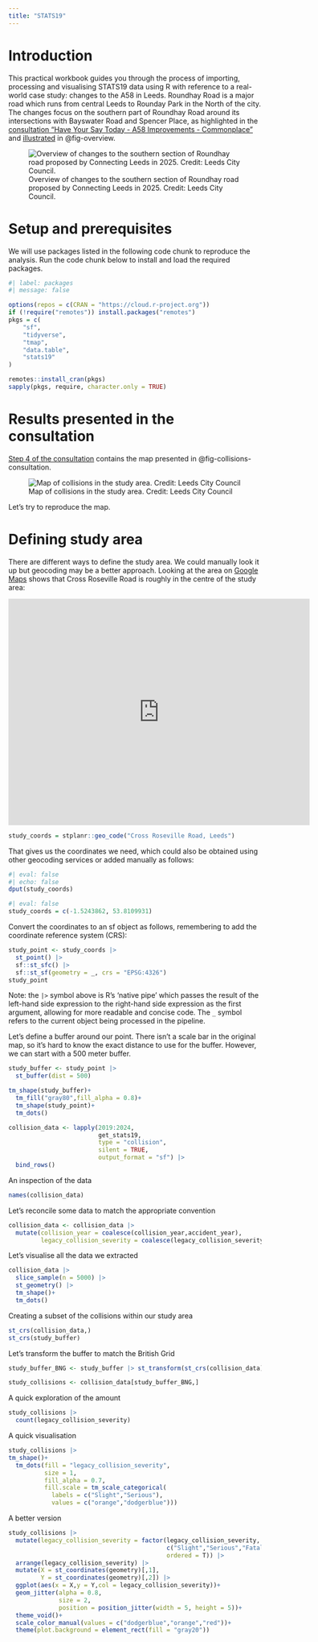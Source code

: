 ```yaml
---
title: "STATS19"
---
```


<!-- https://a58improvements.commonplace.is/ -->

# Introduction

This practical workbook guides you through the process of importing, processing and visualising STATS19 data using R with reference to a real-world case study: changes to the A58 in Leeds.
Roundhay Road is a major road which runs from central Leeds to Rounday Park in the North of the city.
The changes focus on the southern part of Roundhay Road around its intersections with Bayswater Road and Spencer Place, as highlighted in the [consultation "Have Your Say Today - A58 Improvements - Commonplace"](https://a58improvements.commonplace.is/) and [illustrated](https://a58improvements.commonplace.is/en-GB/proposals/v3/proposals-and-survey?step=step1) in @fig-overview.

![Overview of changes to the southern section of Roundhay road proposed by Connecting Leeds in 2025. Credit: Leeds City Council.](images/paste-1.png){#fig-overview}

# Setup and prerequisites

We will use packages listed in the following code chunk to reproduce the analysis.
Run the code chunk below to install and load the required packages.

```r
#| label: packages
#| message: false

options(repos = c(CRAN = "https://cloud.r-project.org"))
if (!require("remotes")) install.packages("remotes")
pkgs = c(
    "sf",
    "tidyverse",
    "tmap",
    "data.table",
    "stats19"
)

remotes::install_cran(pkgs)
sapply(pkgs, require, character.only = TRUE)
```

# Results presented in the consultation

[Step 4 of the consultation](https://a58improvements.commonplace.is/en-GB/proposals/v3/proposals-and-survey?step=step4) contains the map presented in @fig-collisions-consultation.

![Map of collisions in the study area. Credit: Leeds City Council](images/paste-2.png){#fig-collisions-consultation}

Let's try to reproduce the map.

# Defining study area

There are different ways to define the study area.
We could manually look it up but geocoding may be a better approach.
Looking at the area on [Google Maps](https://maps.app.goo.gl/HskRsZN4aTphrfG4A) shows that Cross Roseville Road is roughly in the centre of the study area:

<iframe src="https://www.google.com/maps/embed?pb=!1m18!1m12!1m3!1d588.9481434425684!2d-1.5250005303031762!3d53.8109745901335!2m3!1f0!2f0!3f0!3m2!1i1024!2i768!4f13.1!3m3!1m2!1s0x48795c74dde958e3%3A0xc55eec5350b1f74c!2sCross%20Roseville%20Rd%2C%20Harehills%2C%20Leeds%20LS8%205NA!5e0!3m2!1sen!2suk!4v1756659076613!5m2!1sen!2suk" width="600" height="450" style="border:0;" allowfullscreen="" loading="lazy" referrerpolicy="no-referrer-when-downgrade"></iframe>


```r
study_coords = stplanr::geo_code("Cross Roseville Road, Leeds")
```

That gives us the coordinates we need, which could also be obtained using other geocoding services or added manually as follows:

```r
#| eval: false
#| echo: false
dput(study_coords)
```

```r
#| eval: false
study_coords = c(-1.5243862, 53.8109931)
```

Convert the coordinates to an sf object as follows, remembering to add the coordinate reference system (CRS):

```r
study_point <- study_coords |>
  st_point() |>
  sf::st_sfc() |>
  sf::st_sf(geometry = _, crs = "EPSG:4326") 
study_point
```

Note: the `|>` symbol above is R's 'native pipe' which passes the result of the left-hand side expression to the right-hand side expression as the first argument, allowing for more readable and concise code.
The `_` symbol refers to the current object being processed in the pipeline.

Let's define a buffer around our point. There isn't a scale bar in the original map, so it's hard to know the exact distance to use for the buffer. However, we can start with a 500 meter buffer.

```r
study_buffer <- study_point |>
  st_buffer(dist = 500)

tm_shape(study_buffer)+
  tm_fill("gray80",fill_alpha = 0.8)+
  tm_shape(study_point)+
  tm_dots()
```

```r
collision_data <- lapply(2019:2024,
                         get_stats19,
                         type = "collision",
                         silent = TRUE,
                         output_format = "sf") |> 
  bind_rows()
```

An inspection of the data

```r
names(collision_data)
```

Let's reconcile some data to match the appropriate convention

```r
collision_data <- collision_data |> 
  mutate(collision_year = coalesce(collision_year,accident_year),
         legacy_collision_severity = coalesce(legacy_collision_severity,accident_severity))
```

Let's visualise all the data we extracted

```r
collision_data |>
  slice_sample(n = 5000) |>
  st_geometry() |> 
  tm_shape()+
  tm_dots()
```

Creating a subset of the collisions within our study area

```r
st_crs(collision_data,)
st_crs(study_buffer)
```

Let's transform the buffer to match the British Grid

```r
study_buffer_BNG <- study_buffer |> st_transform(st_crs(collision_data))
```

```r
study_collisions <- collision_data[study_buffer_BNG,]
```

A quick exploration of the amount

```r
study_collisions |>
  count(legacy_collision_severity)
```

A quick visualisation

```r
study_collisions |>
tm_shape()+
  tm_dots(fill = "legacy_collision_severity",
          size = 1,
          fill_alpha = 0.7,
          fill.scale = tm_scale_categorical(
            labels = c("Slight","Serious"),
            values = c("orange","dodgerblue")))
```

A better version

```r
study_collisions |>
  mutate(legacy_collision_severity = factor(legacy_collision_severity,
                                            c("Slight","Serious","Fatal"),
                                            ordered = T)) |>
  arrange(legacy_collision_severity) |> 
  mutate(X = st_coordinates(geometry)[,1],
         Y = st_coordinates(geometry)[,2]) |> 
  ggplot(aes(x = X,y = Y,col = legacy_collision_severity))+
  geom_jitter(alpha = 0.8,
              size = 2,
              position = position_jitter(width = 5, height = 5))+
  theme_void()+
  scale_color_manual(values = c("dodgerblue","orange","red"))+
  theme(plot.background = element_rect(fill = "gray20"))
```
